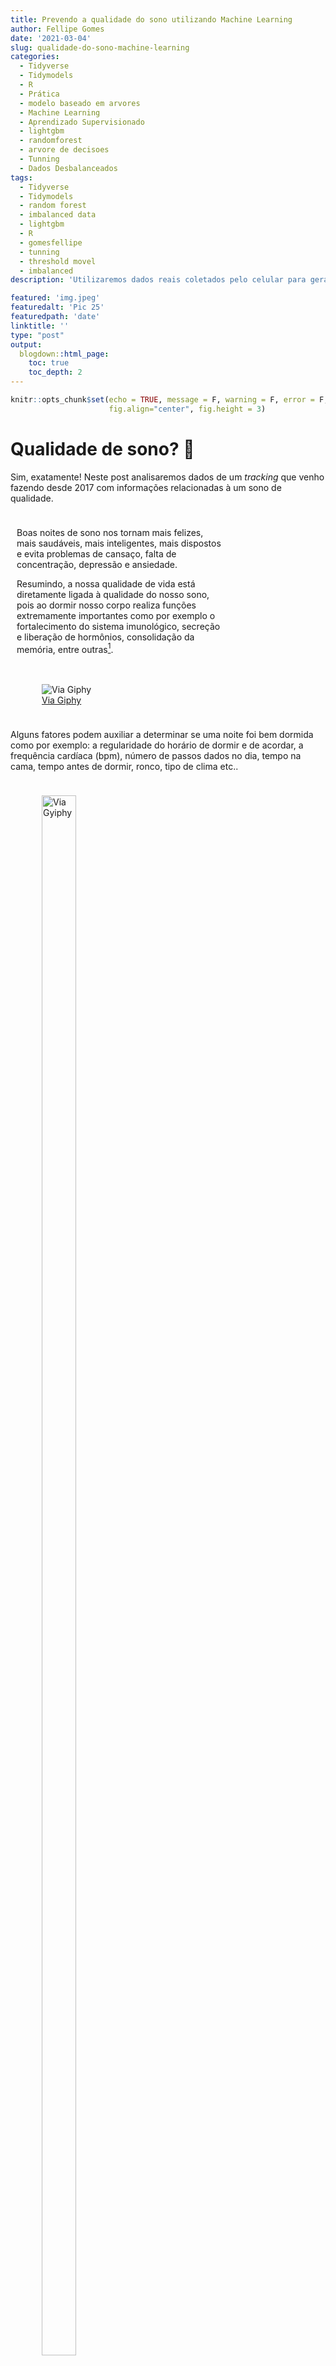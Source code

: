 ```yaml
---
title: Prevendo a qualidade do sono utilizando Machine Learning
author: Fellipe Gomes
date: '2021-03-04'
slug: qualidade-do-sono-machine-learning
categories:
  - Tidyverse
  - Tidymodels
  - R
  - Prática
  - modelo baseado em arvores
  - Machine Learning
  - Aprendizado Supervisionado
  - lightgbm
  - randomforest
  - arvore de decisoes
  - Tunning
  - Dados Desbalanceados
tags:
  - Tidyverse
  - Tidymodels
  - random forest
  - imbalanced data
  - lightgbm
  - R
  - gomesfellipe
  - tunning
  - threshold movel
  - imbalanced
description: 'Utilizaremos dados reais coletados pelo celular para gerar previsões a partir de uma pequena base de dados com target desbalanceada'

featured: 'img.jpeg'
featuredalt: 'Pic 25'
featuredpath: 'date'
linktitle: ''
type: "post"
output:
  blogdown::html_page:
    toc: true
    toc_depth: 2
---
```


<style>
.column {
float: left;
width: 50%;
padding: 10px;
}

.column4 {
float: left;
width: 33%;
padding: 10px;
}

.column8 {
float: left;
width: 66%;
padding: 10px;
}

.row:after {
content: "";
display: table;
clear: both;
}

.center {
display: flex;
justify-content: center;
align-items: center;
height: 200px;
}
</style>


```r
knitr::opts_chunk$set(echo = TRUE, message = F, warning = F, error = F,
                      fig.align="center", fig.height = 3) 
```

<!-- O que veremos no post? -->

<!-- Aquisiçào e preparação dos dados -->
<!-- Uso de fontes externas para preencher dados faltantes -->

<!-- - Dados desbalanceados -->
<!-- - Analise exploratoria -->
<!-- Seleção de features -->
<!-- - *threshold* móvel -->
<!-- - Random Forest -->
<!-- - Ajustar modelo nulo baseline -->
<!-- - Lightgbm -->
<!-- - Tunning -->
<!-- - Seleção de modelos -->
<!-- Early Stopping -->
<!-- Aprendizagem não supervisionada para avaliar em novos dados -->
# Qualidade de sono? 🤨

Sim, exatamente! Neste post analisaremos dados de um *tracking* que venho fazendo desde 2017 com informações relacionadas à um sono de qualidade.

<div class="row">
<div class="column8"> 

Boas noites de sono nos tornam mais felizes, mais saudáveis, mais inteligentes, mais dispostos e evita problemas de cansaço, falta de concentração, depressão e ansiedade.

Resumindo, a nossa qualidade de vida está diretamente ligada à qualidade do nosso sono, pois ao dormir nosso corpo realiza funções extremamente importantes como por exemplo o fortalecimento do sistema imunológico, secreção e liberação de hormônios, consolidação da memória, entre outras[^1].

</div>

<div class="column4">
![[Via Giphy](https://media.giphy.com/media/mguPrVJAnEHIY/giphy.gif)](https://media.giphy.com/media/mguPrVJAnEHIY/giphy.gif)
</div>

</div>

Alguns fatores podem auxiliar a determinar se uma noite foi bem dormida como por exemplo: a regularidade do horário de dormir e de acordar, a frequência cardíaca (bpm), número de passos dados no dia, tempo na cama, tempo antes de dormir, ronco, tipo de clima etc..

<div class="row">

<div class="column4">
![[Via Gyiphy](https://media.giphy.com/media/xUPJPlFxssGpmLemru/giphy.gif)](https://media.giphy.com/media/xUPJPlFxssGpmLemru/giphy.gif){width=80%}
</div>

<div class="column8">
Felizmente, existe um aplicativo chamado [Sleep Cycle](sleepcycle.com/) que é capaz de *trackear* todas essas informações durante o uso do app, dentre outras funcionalidades. Desde 2017 tenho acompanhado meu sono através dele, principalmente pela funcionalidade de [rastreio dos padrões de sono para despertar durante sua fase mais leve, sem um despertador convencional](https://www.sleepcycle.com/how-sleep-cycle-works/) e tenho curtido bastante!
</div>

</div>

A proposta principal do aplicativo é monitorar os sinais do corpo para nos despertar suavemente quando estivermos no estágio de sono mais leve possível, pois acordar durante o sono leve é como acordar naturalmente descansado!

# Como funciona aplicativo Sleep Cycle? ![](https://www.sleepcycle.com/wp-content/uploads/2020/09/sleep_cycle_app_icon-480x480.png){width=3%}

<small>Tradução livre de [*How Sleep Cycle works*](https://www.sleepcycle.com/how-sleep-cycle-works/):</small>

"O funcionamento básico desse aplicativo se baseia que nos mexemos predominantemente durante o sono leve. Já durante o sono pesado, os músculos tendem a permanecer relaxados, e em sono REM a movimentação muscular abaixo do pescoço fica paralizada.

Assim sendo é possível selecionar um horário que gostaria de acordar, como de 6:30 até 7:00, e o aplicativo rastreará os movimentos na cama para acordar apenas quando entrar em sono leve durnte este período.

Dessa forma, estaríamos aumentando as chances de acordar mais bem-disposto, já que seu sono foi interrompido em uma fase mais leve de descanso."

Vejamos dois gráficos que exemplificam dois dos possíveis cenários de uma noite de sono:

<div class="row">

<div class="column">
<center>
**Exemplo 1 - sono regular**
![[via SleepCycle.com](https://www.sleepcycle.com/wp-content/uploads/2019/08/sleepcycle_regular_sleep.png)](https://www.sleepcycle.com/wp-content/uploads/2019/08/sleepcycle_regular_sleep.png){width=80%}
</br>
<small>Os picos representam os ciclos do sono, incluindo todas as fases do sono.</small>
</center>
</div>

<div class="column">
<center>  
**Exemplo 2 - sono irregular**
![[via SleepCycle.com](https://www.sleepcycle.com/wp-content/uploads/2019/08/sleepcycle_irregular_sleep.png)](https://www.sleepcycle.com/wp-content/uploads/2019/08/sleepcycle_irregular_sleep.png){width=80%}
</br>
<small>Ciclos de sono mais irregulares, onde o usuário provavelmente não dormiu tão bem como em nosso primeiro exemplo.</small>
</center>
</div>

</div>

Esta é a principal informação coletada no aplicativo e que permite um "despertar tranquilo"!

<!-- Agora que já entendemos as benefícios de uma noite bem dormida, de onde vêm os dados, como o app funciona e quantas horas proporcionam uma boa noite de sono, vamos direto ao objetivo deste post! -->

# Objetivo 🎯

Apesar do aplicativo captar diversos dados sobre a noite de sono, o "humor ao acordar" é uma informação fornecida pelo usuário assim que desativa o alarme, quando a seguinte tela é exibida:

<div class="row">

<div class="column">
<center>
![](/post/2021-02-28-qualidade-do-sono-machine-learning/mood.jpg){width=80%}
</center>
</div>

<div class="column">
<div class="center">
<br>
<dl>
<dt>Onde:</dt>
<dd>- 😃 (Bom)</dd>
<dd>- 😑 (Ok)</dd>
<dd>- 😡 (Mau)</dd>
</dl>
</div>
</div>
</div>

Como houveram diversos dias em que utilizei o aplicativo mas não assinalei o humor (seja por ter desativado o recurso por algum tempo ou simplesmente por ter ignorado 😅) vamos trabalhar para responder a seguinte pergunta:

> Qual foi a probabilidade de ter acordado de **mal humor** durante o período de *tracking* do app, nos dias cujo esse dado é faltante?

Onde **mal humor** será a classe positiva da **target**, traduzido nos dados da seguinte forma:

$$
mood=
\begin{cases}
Bom, & \text{se}\  mood = Bom \\
Ruim, & \text{c.c}\ 
\end{cases}
$$

Logo, `mood` será binária, avaliando se o humor foi `Bom` ou `Ruim` ao acordar, onde `Ruim`  a combinação do status 😑 (Ok) e 😡 (Mau) e será a classe mais importante para controlar os erros de previsão. 

Tomei a liberdade de fazer essa transformação pois desde o início do uso do app, marco como `Ruim` apenas quando realmente não descansei de forma satisfatória. Isso pode ter ocorrido por diversos fatores, como por exemplo: acordar após um pesadelo; acordar com barulho da rua ou de casa; acordar meio doente ou passando mal e por ai vai..

Por enquanto, estas informações serão suficientes. Vejamos na análise exploratória como se apresenta a variável target e quais dados disponíveis para atingir tal objetivo. 

# Explorar dados 🔎 


Carregar as dependências:

```r
library(tidyverse)  # datascience toolkit 
library(lubridate)  # manipule date
library(patchwork)  # grid ggplot
library(tidymodels) # machine learning toolkit
library(reactable)  # print tables 
library(treesnip)   # lightgbm

# Definir tema para ggplot
theme_set(theme_bw()) 
```

Vamos carregar funções que foram desenvolvidas ao longo das análises para facilitar tanto na apresentação dos resultados quanto na portabilidade dos códigos (bastando pequenos ajustes para "reciclá-los" ♻️):

<details>
<summary>(*Clique aqui para exibir as funções customizadas*)</summary>

```r
# Para o print de tabelas
print_table <- function(x, round=0, evalue_model = F, ...){ 
  
  if(round>0) x <- x %>% mutate_if(is.numeric, ~round(.x, round))
  
  if(evalue_model == T){
    
    reactable::reactable(x, striped = T, bordered = T, 
                         highlight = T, pagination = F,
                         width = 800,
                         defaultColDef = colDef(minWidth = 85),
                         defaultSorted = list(auc_pr = "desc"),
                         columns = list(
                           model = colDef(minWidth = 110),
                           tp = colDef(minWidth = 40),
                           fp = colDef(minWidth = 40),
                           fn = colDef(minWidth = 40),
                           tn = colDef(minWidth = 40)),
                         ...)  
    
  }else{
    reactable::reactable(x, striped = T, bordered = T, width = 800,
                         highlight = T, pagination = F, ...)  
  }
  
  
}

# Graficos de features numericas
plot_num <- function(data, num_feature, 
                     title = NULL, bins = 30, legend = NULL){
  
  if(is.null(title)) title = num_feature
  
  data = data %>% filter(!is.na(mood))
  
  p_shapiro = round(shapiro.test(data$air_pressure_pa)$p.value, 5)
  
  p1 <- 
    data %>% 
    ggplot(aes_string(x = num_feature, fill = "mood"))+
    geom_histogram(aes(y=..density..), bins = bins, alpha = 0.5,
                   show.legend = ifelse(!is.null(legend), T, F))+
    geom_density(alpha = 0.5,
                 show.legend = ifelse(!is.null(legend), T, F))+
    labs(y = "", x= "", title = title)+
    scale_fill_viridis_d(end = 0.8, direction = 1)
  
  if(!is.null(legend)){
    p1 = p1 + theme(legend.position = legend)
  }
  
  p2 <- 
    data %>% 
    ggplot(aes_string(x = num_feature))+
    geom_boxplot(aes(y = "", color = mood), 
                 show.legend = F)+
    labs(y = "", x= "", 
         caption = paste0("Shapiro-Wilk normality test: ",
                          ifelse(p_shapiro == 0, "P<0.05", p_shapiro) ))+
    scale_color_viridis_d(end = 0.8, direction = 1)
  
  p1 / p2  + plot_layout(heights = c(4/5, 1/5))
}  

# Graficos de features categoricas
plot_cat <- function(data, cat_feature, title = NULL, label = TRUE, legend = NULL){
  
  data = data %>% filter(!is.na(mood))
  
  valor_p = round(chisq.test(data %>% pull(cat_feature), 
                             data$mood, 
                             simulate.p.value = T)$p.value, 5)
  
  to_plot = data %>%
    count(!!as.name(cat_feature), mood) %>% 
    group_by(!!as.name(cat_feature)) 
  
  final_plot = to_plot %>% 
    mutate(prop = n/sum(n),
           lab = paste0(round(prop*100, 2), "%")) %>% 
    ggplot()+
    geom_bar(aes_string(x = cat_feature, y = "n", fill = "mood"),
             stat = "identity", alpha = 0.7, 
             position = position_dodge2(0.9),
             show.legend = ifelse(!is.null(legend), T, F))+
    scale_fill_viridis_d(end = 0.8, direction = 1)+
    labs(title = title, y = "",
         caption = paste0("Pearson's Chi-squared test: ", valor_p))
  
  if(label == TRUE){
    final_plot = final_plot+
      geom_label(aes_string(x = cat_feature, y = "n", label = "lab"),
                 position = position_dodge2(0.9), show.legend = F)  
  }
  
  if(!is.null(legend)){
    final_plot = final_plot + theme(legend.position = legend)
  }
  
  return(final_plot)
  
}

# Grafico interativo de features temporais
plot_dygraph <- function(x, order.by, feature, title = NULL){
  x %>%  
    xts::xts(order.by = order.by) %>% 
    .[,feature] %>%
    dygraphs::dygraph(main = title) %>% 
    dygraphs::dyRangeSelector()
}

# Calcula o ponto de corte que maximiza a funcao f beta
threshold_max <- function(x){
  
  fbeta <- function(precision, recall){ 
    (beta+1)*(precision*recall)/(beta*(precision+recall))
  }
  
  # https://machinelearningmastery.com/fbeta-measure-for-machine-learning/
  # F05: + precision - recall
  # F1 : + precision + recall
  # F2 : - precision + recall 
  beta = 0.5
  
  x  %>%
    pr_curve(mood, .pred_Ruim) %>% 
    mutate(fbeta = fbeta(precision, recall) ) %>% 
    filter(fbeta == max(fbeta, na.rm = T))
}

# Plot da matriz de confusao e da funcao das funcoes de densidade estimadas
conf_mat_plot <- function(x, null_model = FALSE){
  trs <- threshold_max(x)$.threshold
  
  if(null_model==FALSE){
    x <- x %>% 
      mutate(.pred_class = ifelse(.pred_Ruim >= trs, "Ruim", "Bom") %>%
               factor(levels = c("Ruim", "Bom"), ordered = TRUE))  
  }
  
  p1 <- 
    x %>%
    select(.pred_class, mood) %>%
    table() %>% 
    conf_mat() %>% 
    autoplot(type = "heatmap")+
    labs(title = "Matriz de Confusao",
         subtitle = paste0("Threshold max F0.5: ", round(trs, 4)))
  
  p2 <- 
    x  %>%
    ggplot() +
    geom_density(aes(x = .pred_Ruim, fill = mood), 
                 alpha = 0.5)+
    labs(title = "Distribuições de probabilidade previstas",
         subtitle = "por classe")+ 
    scale_x_continuous(limits = 0:1)+
    geom_vline(aes(xintercept = trs, color = "threshold max F0.5"), linetype = 2) +
    scale_color_manual(name = "", values = c(`threshold max F0.5` =  "red"))+
    scale_fill_viridis_d(end = 0.7, direction = 1)
  
  p1 | p2
} 

# Conjunto de metricas utilizadas para avaliar os modelos
evalue_model <- function(x, model = "", null_model=FALSE){
  
  trs <- threshold_max(x)$.threshold
  
  if(null_model==FALSE){
    x <- x %>%
      mutate(.pred_class = ifelse(.pred_Ruim >= trs, "Ruim", "Bom") %>% 
               factor(levels = c("Ruim", "Bom"), ordered = TRUE))
  }
  
  cm <- x %>% 
    select(.pred_class, mood) %>% 
    table() 
  
  tibble(
    model = model,
    tp = cm[1,1],
    fp = cm[1,2],
    fn = cm[2,1],
    tn = cm[2,2],
    auc_roc   = yardstick::roc_auc(x, mood, `.pred_Ruim`)$.estimate,
    auc_pr    = yardstick::pr_auc(x, mood, `.pred_Ruim`)$.estimate,
    logloss   = yardstick::mn_log_loss_vec(x$mood, x$.pred_Ruim),
    f1        = yardstick::f_meas_vec(x$mood, x$.pred_class, beta = 1),
    f05       = yardstick::f_meas_vec(x$mood, x$.pred_class, beta = 0.5),
    f2        = yardstick::f_meas_vec(x$mood, x$.pred_class, beta = 2),
    precision = yardstick::precision_vec(x$mood, x$.pred_class),
    recall    = yardstick::recall_vec(x$mood, x$.pred_class),
    trs_fbeta = trs
  ) 
}  

plot_auc <- function(x){
  
  p1 <-  
    x %>% 
    group_by(model) %>%
    roc_curve(mood, .pred_Ruim) %>%
    ggplot(aes(x = 1 - specificity, y = sensitivity, color = model)) +
    geom_line(size = 1, alpha = 0.5, show.legend = F) +
    geom_abline(lty = 2, alpha = 0.5, color = "gray50", size = 1.3)+
    labs(title = "AUC")+
    scale_color_viridis_d(direction = 1)
  
  p2 <- 
    x %>%
    group_by(model) %>%
    pr_curve(mood, .pred_Ruim) %>%
    ggplot(aes(x = recall, y = precision, color = model)) +
    geom_line(size = 1.15, alpha = 0.5) +
    # geom_abline(slope = -1, intercept = 1, lty = 2, alpha = 0.5, color = "gray50", size = 1.2)+
    labs(title = "PR AUC")+
    theme(legend.position = "right")+
    scale_color_viridis_d(direction = 1)
  
  (p1 | p2)
}
```
</details>
&nbsp;

Importar os dados obtidos no app [SleepCycle](https://www.sleepcycle.com/) e padronizar nomes das colunas:

```r
sleep <- read_csv2("sleepdata.csv") %>% janitor::clean_names(case = "snake")
```

A seguir, uma tabela com uma descrição do conteúdo de cada coluna:

<!-- <div class="fold s"> -->

<details>
<summary>(*Código do objeto `dic`*)</summary>

```r
dic <- 
  tibble(
    `Coluna` = sleep %>% colnames(),
    `Descrição curta` = 
      c("Inicio",
        "Fim",
        "Qualidade do Sono",
        "Regularidade",
        "Humor",
        "Frequência cardíaca (bpm)",
        "Passos",
        "Modo de alarme",
        "Pressão do Ar (Pa)",
        "Cidade",
        "Movimentos por hora",
        "Tempo na cama (segundos)",
        "Tempo adormecido (segundos)",
        "Tempo antes de dormir (segundos)",
        "Início da janela",
        "Fim da janela",
        "Ronco",
        "Hora do ronco",
        "Temperatura (°C)",
        "Tipo de clima",
        "Notas"),
    `Descrição detalhada` = 
      c("Início do monitoramento",
        "Fim do monitoramento",
        "Qualidade do sono é baseada em: tempo que passa a dormir, movimentos durante a noite e momentos em que está totalmente desperto",
        "Informa sobre a regularidade do horário de dormir e de acordar durante um período de tempo. Quanto maior, mais regular tem sido o horário de acordar e dormir e isso pode resultar em um sono melhor",
        "Humor informado no app ao acordar:    
        \U0001F603 (Bom), \U0001F611 (Ok), \U0001F621 (Mau), \U00026D4 (Não informado)",
        "-",
        "Quantos passos dá por dia (bom a partir de 10.000 passos por dia)",
        "Alarme ligado ou apenas monitoramento",
        "-",
        "-",
        "-",
        "-",
        "-",
        "-",
        "Início do modo soneca",
        "Fim do modo soneca",
        "Detector de ruídos (pode captar outros barulhos que não seja ronco)",
        "-",
        "-",
        "-",
        "Alguma nota ao acordar"
      ),
    Target = c(rep("",4), "🎯", rep("", 16))
  )
```

</details>
<!-- &nbsp; -->

```r
dic %>% print_table(columns = list(Target = colDef(minWidth = 35)))
```

&nbsp;

## Limpeza e preparação dos dados

Vamos realizar uma limpeza inicial, preparando os dados para possibilitar as análise em um objeto `tibble` minimamente arrumado:

```r
sleep <- sleep %>% 
  # fix target
  mutate(mood = case_when(mood == "Bom" ~ "Bom",
                          mood == "Mau" ~ "Ruim",
                          mood == "Ok" ~ "Ruim",
                          is.na(mood) ~ NA_character_),
         mood = factor(mood, levels = c("Ruim", "Bom"), ordered = TRUE)) %>% 
  # fix window
  mutate_at(c("window_start", "window_stop"), 
            ~ifelse(is.na(.x), end, .x)) %>% 
  # fix string %
  mutate_at(c("sleep_quality", "regularity"),
            ~ .x %>% str_remove("%") %>% as.numeric() ) %>% 
  # fix heart_rate_bpm e criar bug indicator 
  mutate(heart_rate_bug = ifelse(heart_rate_bpm == 0, "sim", "nao")) %>% 
  mutate(heart_rate_bpm = ifelse(heart_rate_bpm == 0, 
                                 NA_integer_, heart_rate_bpm)) %>% 
  # fix dados de soneca
  mutate(snore_time = as.numeric(snore_time),
         did_snore = ifelse(did_snore == TRUE, "sim", "nao")) %>% 
  # fix para numerico
  mutate_at(c("time_before_sleep_seconds", 
              "time_asleep_seconds", 
              "time_in_bed_seconds"),
            ~as.numeric(.x) ) %>% 
  # fix movements_per_hour para double
  mutate(movements_per_hour = as.double(movements_per_hour)) %>% 
  # fix weather_type
  mutate(weather_type = 
           factor(weather_type, 
                  levels = c("No weather", "Rain", "Rainy showers", "Cloudy",
                             "Partly cloudy", "Fair", "Sunny"),
                  ordered = TRUE))  %>% 
  mutate_at(c("weather_temperature_c", "air_pressure_pa"),
            ~ as.numeric(.x) %>% if_else(. == 0, NA_real_, .)) %>% 
  # remover unused columns
  select(-one_of(c("city", "notes"))) %>% 
  select(mood, everything()) %>% 
  arrange(end)
```

Qual a estrutura geral dos dados? Será que existe algum padrão nos dados ausentes?

```r
sleep %>% 
  arrange(end) %>% 
  mutate(Date = as.Date(end))%>%
  # complete(Date = seq.Date(min(Date), max(Date), by="day"))  %>%  
  visdat::vis_dat() 
```

Os dados ausentes ocorrem tanto espalhados (`heart_rate_bpm`) quanto em sequência (`air_pressure_pa`, `weather_temperature_c`, `mood`) portando, adotaremos as seguintes estratégias para inputar dados ausentes:

1. `air_pressure_pa`: Será obtidos no site [data.rio/datasets](https://www.data.rio/datasets/dados-hor%C3%A1rios-do-monitoramento-da-qualidade-do-ar-monitorar?selectedAttribute=Pres) e caso ainda exista dados ausentes, será preenchido com as médias móveis dos últimos 7 dias;
2. `weather_temperature_c`: Mesma estratégia do item (1);
3. `heart_rate_bpm`: Cálculo das médias móveis dos últimos 7 dias;
4. `mood`: Como é a *target*, as instâncias aonde `is.na(mood)` serão retidas para estimação após o ajuste do modelo.

## Imputar dados de fontes externas

O preenchimento das features `air_pressure_pa`, `weather_temperature_c` serão realizados a partir do download de dados públicos do Rio de Janeiro no link: [data.rio/datasets](https://www.data.rio/datasets/dados-hor%C3%A1rios-do-monitoramento-da-qualidade-do-ar-monitorar?selectedAttribute=Pres). Para obter este dado utilizaremos a função `get_rj_data()` desenvolvida para este post, que está omitida mas para quem tiver interesse basta conferir clicando no item abaixo:

<details>
<summary>(*Código da função `get_rj_data()`*)</summary>
```r
get_rj_data <- function(){ 
  
  if(!file.exists("rj_data.rds")){ 
    
    url <- "https://opendata.arcgis.com/datasets/5b1bf5c3e5114564bbf9b7a372b85e17_2.csv?outSR=%7B%22latestWkid%22%3A4326%2C%22wkid%22%3A4326%7D"
    
    download.file(url, "rj_data.csv")
    
    rj_data <- readr::read_csv("rj_data.csv")
    
    saveRDS(rj_data, "rj_data.rds")
    
  }else{
    rj_data <- readRDS("rj_data.rds")
  }
  
  # preparar dados de pressao atmosferica e temperatura no periodo desejado
  rj_data <- rj_data %>% 
    mutate(Data = ymd_hms(Data)) %>% 
    filter(Data >= min(sleep$start) &  Data <= max(sleep$start)) %>% 
    group_by(Data = as.Date(Data)) %>% 
    summarise(air_pressure_pa = mean(Pres/10, rm.na=T),
              weather_temperature_c = mean(Temp, rm.na=T))
  
  return(rj_data)
  
}
```
</details>
<!-- &nbsp; -->

Com acesso aos dados, hora de combinar as bases e preencher os dados faltantes:

```r
sleep <- sleep %>% 
  mutate(Data = as.Date(start)) %>%
  # to numeric
  mutate_at(c("weather_temperature_c", "air_pressure_pa"),
            ~ as.numeric(.x) %>% if_else(. == 0, NA_real_, .)) %>% 
  # join Rio data
  left_join(get_rj_data() , by = c("Data")) %>% 
  # fill with new data
  mutate(air_pressure_pa = ifelse(is.na(air_pressure_pa.x),
                                  air_pressure_pa.y,
                                  air_pressure_pa.x)) %>%
  mutate(weather_temperature_c = ifelse(is.na(weather_temperature_c.x),
                                        weather_temperature_c.y, 
                                        weather_temperature_c.x)) %>%
  # remove aux columns
  select(-air_pressure_pa.x, -air_pressure_pa.y,
         -weather_temperature_c.x, -weather_temperature_c.y,
         -Data)
```

## Insights

Nesta seção vamos responder algumas perguntas com dados!

### `start` e `end`

Qual a média mensal de horas dormidas e que horas costumo acordar, em média, mensalmente ao longo desses anos?

<details>
<summary>(*Código para gráfco abaixo*)</summary>
```r
dy1 <- sleep %>% 
  complete(start = seq.Date(min(as.Date(start)), max(as.Date(start)), by="day")) %>%
  mutate(dif_sleep_hours = as.numeric(end - start)/60) %>% 
  mutate(dif_sleep_hours = zoo::rollmean(dif_sleep_hours, k =  30, fill = NA)) %>%
  plot_dygraph(order.by = .$start, feature =  'dif_sleep_hours')

dy2 <- sleep %>% 
  complete(start = seq.Date(min(as.Date(start)), max(as.Date(start)), by="day")) %>%
  mutate(end_hour = hour(end)) %>% 
  mutate(end_hour = zoo::rollmean(end_hour, k =  30, fill = NA)) %>%
  plot_dygraph(order.by = .$start, feature =  'end_hour')
```
</details>
&nbsp;&nbsp;

<div class="row">
<div class="column">
<center>
**Tempo dormindo (em horas)**
</br>
<small>Média móvel 30 dias</small>
```r
dy1
```
</br>
<small>O tempo que passa dormindo parece variar (em média) em torno de 6 à 7 horas</small>
</center>
</div>

<div class="column">
<center>  
**Hora que acorda**
</br>
<small>Média móvel 30 dias</small>
```r
dy2
```
</br>
<small>O pico no início no gráfico corresponde ao penúltimo semestre da facultado. No final de 2017 comecei a trabalhare passei a acordar mais cedo  </small>
</center>
</div>

</div>



<div class="w3-panel w3-sand w3-border">
⚠️ Note que existem alguns espaços vazios, que correspondem aos dias que o app não foi utilizado.
</div>


### `window_start` e `window_stop`

Quanto tempo costumo usar o modo "soneca" ao longo da semana? E aos finais de semana?

<details>
<summary>(*Código para gráfco abaixo*)</summary>
```r
p <- sleep %>% 
  mutate(mood = ifelse(is.na(mood), "NA", as.character(mood)) %>% 
           factor(levels = c("Ruim", "NA", "Bom"))) %>% 
  mutate(nap_minutes = (window_stop - window_start) / 30,
         final_de_semana = lubridate::wday(start) %in% c(1, 7)) %>% 
  count(mood, final_de_semana, nap_minutes) %>% 
  group_by(mood, final_de_semana) %>% 
  mutate(
    fnap_minutes = case_when(
      nap_minutes == 0 ~ "Sem modo soneca",
      nap_minutes == 20 ~ "20 minutos",
      nap_minutes == 30 ~ "30 minutos",
      nap_minutes == 60 ~ "1 hora"),
    fnap_minutes = reorder(fnap_minutes, nap_minutes),
    final_de_semana = ifelse(final_de_semana == T, "Final de semena", "Dia de semana"),
    label = paste0( n, " (", round(n/sum(n)*100, 2), "%)")
  ) %>% 
  ggplot(aes(x = fnap_minutes, y = n, label = label, fill = mood))+
  geom_bar(stat = "identity", alpha = 0.8)+
  scale_fill_viridis_d(end = 0.7, direction = 1)+
  # ggrepel::geom_label_repel(aes(label = label))+
  labs(x = "", y = "")+
  facet_wrap(~final_de_semana)+
  theme(axis.text.x = element_text(angle = 30, hjust=1))
```
</details>
&nbsp;

```r
p %>% plotly::ggplotly() %>% plotly::config(displayModeBar = F)
```

Como era de se esperar, os dias em que `mood=="Ruim"` ocorrem mais quando o modo soneca não é ativado pois acaba mesmo sendo menos propício a voltar a dormir. Outro detalhe é que muitas vezes usei o soneca por um tempo muito prolongado! (😱 pelo menos `mood=="Bom"` na maioria desses casos!)

Já nos finais de semana, ocorre pouquíssimo `mood== "Ruim"` e praticamente não há uso do alarme e quando há, não utiliza soneca. 

### `weather_type` e `alarm_mode` 

Será que o humor ao acordar esta relacionado com o tipo de clima ou com o modo utilizado no alarme?

```r
p1 <- plot_cat(sleep, cat_feature="weather_type", 
               title = "Tipo de clima", label = F)+ 
  theme(axis.text.x = element_text(angle = 30, hjust=1))

p2 <- plot_cat(sleep, cat_feature="alarm_mode", 
               title = "Modo de alarme", label = F, legend = "right")

p1 | p2
```

Nota-se que não existem evidências estatisticas para afimar que essas features (sozinhas) estão associadas à target, porém como serão utilizados modelos baseados em árvores que experimentam diversas combinações de features, vamos manter na base e deixar o modelo decidir como usar.

### `sleep_quality` e `time_in_bed_seconds`

A qualidade de sono e o tempo da cama estão normalmente distribuídos em torno de uma média?

```r
p1 <- sleep %>% plot_num("sleep_quality")
p2 <- sleep %>% plot_num("time_in_bed_seconds", legend = "right")

p1 | p2
```

Existem alguns registros em que o tempo na cama é menor que 10.000 segundos (~3horas) o que corresponde aos pequenos cochilos que registrei no app. Não foram muitos registros mas talvez seja útil na modelagem pois existem ocorrências de humor (`mood`) `Bom` e `Ruim` ali.

Como a correlação de spearman entre estas duas feautures é muito alta (`r round(cor(sleep$sleep_quality, sleep$time_in_bed_seconds), 4)`) é possível notar que baixa qualidade do sono esta altamente correlacionada com o tempo na cama.

Mais uma pergunta sobre estas features: Como a média mensal da qualidade do sono e do tempo na cama em horas estão distribuídos ao longo do tempo? 

<details>
<summary>(*Código para gráfco abaixo*)</summary>
```r
dy1 <- sleep %>% 
  complete(start = seq.Date(min(as.Date(start)),
                            max(as.Date(start)), by="day")) %>%
  mutate(sleep_quality = zoo::rollmean(sleep_quality, k =  30, fill = NA)) %>%
  plot_dygraph(order.by = .$start, feature =  'sleep_quality')

dy2 <- sleep %>% 
  complete(start = seq.Date(min(as.Date(start)), 
                            max(as.Date(start)), by="day")) %>%
  mutate(time_in_bed_seconds = 
           zoo::rollmean(time_in_bed_seconds, k =  30, fill = NA)) %>%
  mutate(time_in_bed_seconds = time_in_bed_seconds / 60 / 60) %>% 
  plot_dygraph(order.by = .$start, feature =  'time_in_bed_seconds')
```
</details>
&nbsp;&nbsp;

<div class="row">
<div class="column">
<center>
**Qualidade do sono**
</br>
<small>Média móvel 30 dias</small>
```r
dy1
```
</br>
<small>Parece que a qualidade do sono vem aumentando desde final de 2019, mantendo um patamar semlhante ao final e 2018.</small>
</center>
</div>

<div class="column">
<center>  
**Tempo na cama em horas**
</br>
<small>Média móvel 30 dias</small>
```r
dy2
```
</br>
<small>O tempo na cama varia entre 6 à 7 horas (Apesar de alguns picos em 2020, provavelmente por conta da pandemia do corona virus quando estabeleceu-se o home office)</small>
</center>
</div>

</div>

## Reter dados 

Antes de iniciar o processo de modelagem, será necessário reter dados aonde `mood` é `NA`, pois faremos as previsões nestes dados apenas após o ajuste e seleção do modelo final.

```r
new_sleep <- sleep %>% filter(is.na(mood))
sleep <- sleep %>% filter(!is.na(mood))
```

# Modelagem 🚀

Hora de criar alguns modelos para estimar a probabilidade das classes da target: `mood`.

Como estamos diante de um cenário onde os dados estão desbalanceados, será necessário tomar algumas decisões muito importantes (sim, cientistas de dados precisam tomar decisões o tempo inteiro). 
<div class="row">
<div class="column8">
<div class="center">
<span>
<div>
Neste caso, as questões são as seguintes:

1. Qual a classe mais importante?
2. Qual a métrica será utilizada para selecionar os modelos?
3. Qual será o *threshold*? 
4. Qual será estratégia para lidar com o desbalanceamento?
5. Quais métricas serão monitoradas? 

</div>
</span>
</div>
</div>

<div class="column4">
</br>
![[Via Giphy](https://media.giphy.com/media/XeH1MFu4x3etVsllUN/giphy.gif)](https://media.giphy.com/media/XeH1MFu4x3etVsllUN/giphy.gif)

</div>
</div>
A classe mais importante para nossa previsão é a positiva, ou seja, `mood=="Ruim"`. Sendo assim desejamos **evitar falsos positivos**. 

A métrica utilizada para selecionar os modelos será a [**logloss**](https://www.kaggle.com/dansbecker/what-is-log-loss). Esta é uma métrica probabilistica que foca na incerteza que o modelo tem nas previsões e penaliza as previsões que estão erradas[^2].

Após calibrar a probabilidade, estabeleceremos um ponto de corte que **maximizar a medida F-Beta**, (que é uma abstração da medida *F1*, média harmônica entre *Precision* e *Recall*) onde *Beta = 0.5*. Essa medida tem o efeito de aumentar a importância da *Precision* e diminui a importância do *Recall*. [^3]

Parra lidar com o desbalanceamento da *target*, utilizaremos o método de *undersampling* chamado ** *Tomek Links* **[^4]. Este método faz uma amostragem da classe majoritária de forma "mais esperta" que uma simples amostragem aleatória. 

Por fim, a principal métrica que será monitorada será a ***AUC-PR***[^5] (*Area Under Precision Recall Curve*). Ela é uma espécie de *AUC* que cálculada a área sobre a *Precision* x *Recall*. Essa métrica é preferível neste caso pois foca maisn na classe positiva e a *ROC AUC* tente a superestimar os valores nesse caso.

## Amostragem

Para preparar os dados para modelagem vamos dividir os dados em treino (70%) e teste (30%).

```r
set.seed(123456789)

# treino e teste
sleep_split <- initial_split(data = sleep, strata = mood, prop = 0.7)
sleep_train <- training(sleep_split)
sleep_test  <- testing(sleep_split)
```

Além disso, vamos dividir o conjunto de treino em `r pull(filter(count(sleep_test, mood), mood=="Ruim"), n)/2` folds para obter resultados de validação cruzada. Este valor corresponde metade da quantidade em que `mood=="Ruim"` nos dados teste.

```r
set.seed(123456789)
k_fold <- sleep_test %>% count(mood) %>% filter(mood=="Ruim") %>% pull(n)

sleep_folds <- sleep_train %>% 
  rsample::vfold_cv(v = round(k_fold/2), repeats = 10, strata = mood)
```

A decisão de utilizar o valor de `k` como metade do tamanho da classe minoritária foi uma decisão pessoal, não sei se é ótima mas foi conveniente neste caso.

Como ficou dividido:

<details>
<summary>(*Código para tabela abaixo*)</summary>
```r
tab <- 
  full_join(sleep_train %>% count(mood) %>% mutate(prop = n/sum(n)*100),
            sleep_test %>% count(mood) %>% mutate(prop = n/sum(n)*100),
            by = "mood") %>% 
  print_table(round = 2,
              columns = list(
                n.x = colDef(name = "N"),
                prop.x = colDef(name = "(%)", align = "left"),
                n.y = colDef(name = "N"),
                prop.y = colDef(name = "(%)", align = "left")
              ), 
              columnGroups = list(
                colGroup(name = "Train", columns = c("n.x", "prop.x")),
                colGroup(name = "Test", columns = c("n.y", "prop.y"))
              ))
```
</details>
&nbsp;

```r
tab
```

<div class="w3-panel w3-pale-red w3-border">
☠️ A quantidade reduzida de dados para teste reflete a baixa quantidade de dados no geral! 
</div>

## Engenharia de recursos

Hora de criar o objeto que vai conter todos os passos do pré-processamento necessário! Esse passo é muito importante pois algumas estatísticas precisam ser calculadas nos dados de treino isoladamente para não "dar pistas" para modelo sobre as informações contidas nos dados de teste, comprometendo o desempenho do modelo em novos dados.

De forma semelhante (mas não igual) ao `sklearn.pipeline.Pipeline`, disponível para Python, na linguagem R existe o pacote `recipes` que permite a criação de "receitas" com a função `recipe()` e que pode ser utilizada em um `workflow()` para treinar o modelo na sequência.

Sendo assim, algumas das operações realizadas no préprocessamento do modelo:

- Criar feature: `ano`;
- Criar feature: `mes`;
- Criar feature: `dia da semana`;
- Criar feature: `dia do mes`;
- Criar feature: `hora que acordou`;
- Criar feature: `final de semana`;
- Criar feature: `tempo dormindo`;;
- Criar feature: `tempo de soneca`
- Criar feature: `quarentena`;
- Inputar média movel semanal para preencher as features de `weather_temperature_c` e `air_pressure_pa` no RJ;
- Transformar categóricas em dummy;
- Remover colunas com dados inválidos para modelo (timestamp);
- Preencher os dados faltantes de `heart_rate_bpm` utilizando o algorítmo `knn` com 2 vizinhos mais próximos;
- Aplicar o algoritmo *Tomek Links*, que é um método de *undersampling*. 

Caso queira saber mais sobre métodos de *undersampling* para tratar dados desbalanceados sugiro a leitura [deste excelente post](https://machinelearningmastery.com/undersampling-algorithms-for-imbalanced-classification/)! (Os códigos estão em Python porém a explicação da teoria é o que importa neste caso)

Preparar objeto `recipe` que contém um conjunto de etapas para pré-processamento de dados:

```r
sleep_recipe <- 
  recipe(mood~., data = sleep_train) %>%
  step_ordinalscore(weather_type) %>% 
  step_mutate(
    ano = factor(year(end)),
    mes = month(end),
    dia_semana = wday(end) %>% ifelse(. == 7, 0, .),
    dia_mes = mday(end),
    end_hour = hour(end),
    final_de_semana = 
      ifelse(lubridate::wday(start) %in% c(1, 7),  "sim", "nao") %>% as.factor(),
    dif_sleep_hours = as.numeric(end - start)/60,
    dif_nap = as.numeric(window_stop - window_start) / 60,
    quarentena = ifelse(start > dmy("20/03/2020"), "sim", "nao") %>% as.factor(),
    nap_minutes = (window_stop - window_start) / 30
  ) %>% 
  step_mutate_at(c("weather_temperature_c", "air_pressure_pa"),
                 fn = ~ imputeTS::na_ma(.x, k = 7, weighting = "simple")) %>% 
  step_dummy(all_nominal(), -all_outcomes())  %>% 
  step_mutate_at(starts_with("ano"), # Fix 2018 nos novos dados
                 fn = ~ ifelse(is.na(.x), 0, .x)) %>% 
  step_rm(start, end, window_start, window_stop)%>%
  step_knnimpute(heart_rate_bpm, neighbors = 2) %>% 
  themis::step_tomek(mood) %>%
  prep()

# bake(sleep_recipe, new_data = NULL)
```

Finalmente! 🥵

Com os dados devidamente preparados, vamos ligar as turbinas e partir para modelagem!

```r
doParallel::registerDoParallel(4)
```

## Modelo Nulo (Baseline)

Este não é o tipo de modelo que serve para resolver problemas reais mas pode servir como um bom baseline ("pior que isso não fica") pois ele vai prever apenas a classe majoritária, e com base nisso, poderemos comparar as métricas de performance do ajuste para saber se nossos modelos estão (no mínimo) performando melhor que um modelo que classifica unicamente 1 classe,

```r
null_model <- null_model(mode = "classification") %>% 
  set_engine("parsnip")
```

Definir o objeto `workflow`:

```r
null_wflow_bas <- workflow() %>% 
  add_recipe(sleep_recipe) %>% 
  add_model(null_model) 
```

Realizar ajuste final nos dados de treino:

```r
null_final_fit_bas <- null_wflow_bas %>% last_fit(sleep_split) 
```

Coletar previsões nos dados de teste:

```r
null_test_preds_bas <- collect_predictions(null_final_fit_bas)
```

Avaliar desempenho do modelo nos dados de teste:

```r
null_test_preds_bas %>% 
  mutate(mood = factor(mood, levels = c("Ruim", "Bom"), ordered = TRUE)) %>%
  conf_mat_plot(null_model = T)
```

Modelo nulo pronto! Vamos para a modelagem propriamente dita!

## Árvore de decisões

Este algorítimo é um ótimo ponto de partida pois possui alta explicabilidade, gerando um plot intuitivo e muito fácil de interpretar. As *features* que aparecem no topo são as mais importantes e cada nó seguinte é gerado a partir de regras que otimizam a divisão dos dados daquele ramo.

Existem recursos interessantes ao trabalhar com árvores, como determinar uma regra de parada ou ainda deixar a árvore crescer e depois realizar a poda. Primeiramente vamos ajusta uma árvore de decisões *default* e em seguida realizar algum tipo de tunning para tentar obter resultados melhores.

<!-- `gini`: -->
<!-- Se selecionarmos dois itens de uma populacao aleatoriamente, entao eles devem ser da mesma classe e a probabilidade para isto é 1 se a população é pura. -->

### Default

Os parâmetros *default* foram definidos baseados na documentação oficial do pacote `rpart` em <https://cran.r-project.org/web/packages/rpart/rpart.pdf> e o *de/para* para definição dos parâmetros na página do pacote `parsnip` em <https://parsnip.tidymodels.org/reference/decision_tree.html>

```r
tree_model_bas <- decision_tree(
  cost_complexity = 0.01, # cp
  tree_depth = 30,        # maxdepth
  min_n = 20              # minsplit
) %>% 
  set_engine("rpart") %>%
  set_mode("classification")
```

Definir o objeto `workflow`:

```r
tree_wflow_bas <- workflow() %>% 
  add_recipe(sleep_recipe) %>% 
  add_model(tree_model_bas) 
```

Ajustar modelo via validação cruzada:

```r
tree_res_bas <- fit_resamples(
  tree_wflow_bas,
  sleep_folds,
  metrics = metric_set(pr_auc, roc_auc, mn_log_loss),
  control = control_resamples(save_pred = TRUE)
)
# Salvar "cache" da otimizacao 
saveRDS(tree_res_bas, "tree_res_bas.rds")
```

```r
tree_res_bas <- readRDS("tree_res_bas.rds")
```

Finalizar o modelo:

```r
# Finalizar workflow com parametros selecionados (default nesse caso)
tree_final_wflow_bas <- 
  finalize_workflow(
    tree_wflow_bas,
    select_best(tree_res_bas, metric = 'mn_log_loss') 
  )

# Realizar ajuste final nos dados de treino
tree_final_fit_bas <- tree_final_wflow_bas %>% last_fit(sleep_split) 

# Coletar previsões nos dados de teste
tree_test_preds_bas <- collect_predictions(tree_final_fit_bas)
```

Vejamos como ficou o modelo baseline:

<details>
<summary>(*Código do objeto `tre_model_bas`*)</summary>
```r
tre_model_bas <- 
  tree_final_fit_bas$.workflow[[1]] %>% 
  pull_workflow_fit()
```
</details>
&nbsp;

```r
rattle::fancyRpartPlot(tre_model_bas$fit, sub = NULL, cex = 0.6)
```

Note que o modelo *default* se baseia nas features `time_before_sleep_seconds` e `steps`. Talvez, com outra combinação de parâmetros seja possível conseguir um modelo uma árvore um pouco maior com resultado igual/melhor.

Como são apenas duas features, é possível visualizar os regras de classificação a partir de um gráfio de dispersão

```r
sleep_train %>%
  ggplot(aes(time_before_sleep_seconds, steps)) +
  parttree::geom_parttree(data = tre_model_bas$fit, alpha = 0.3) +
  geom_jitter(aes(color = mood), alpha = 0.7) +
  scale_color_viridis_d(end = 0.8, direction = 1)
```

Vamos avaliar desempenho do modelo nos dados de teste:

```r
tree_test_preds_bas %>% 
  mutate(mood = factor(mood, levels = c("Ruim", "Bom"), ordered = TRUE)) %>% 
  conf_mat_plot()
```

O modelo não esta muito bom... mas também não esta muito ruim para começar! 😅

Coram 5/8 acertos para classe de interesse, vamos tentar fazer o tunning deste modelo!

### Tunning

Definir o modelo que será utilizado:

```r
tree_model_tun <- decision_tree(
  min_n = tune(),
  cost_complexity = tune(), 
  tree_depth = tune()
) %>%
  set_engine("rpart") %>%
  set_mode("classification")
# tree_model_tun %>% translate()
```

Definir o objeto `workflow`:

```r
tree_wflow_tun <- workflow() %>% 
  add_recipe(sleep_recipe) %>% 
  add_model(tree_model_tun) 
```

O grid utilizado foi alterado para tentar previnir que a árvore tenha apenas o nó raiz pois o grid default, combinado com o *threshold*, estava gerando um "cotoco".

- `min_n`: [1, 5]
- `cost_complexity`: (transformed scale): [-10, -1]
- `tree_depth`: [10, 20]

Definir um grid aleatório para otimização dos hiperparâmetros:

```r
tree_params <- 
  tree_model_tun %>% 
  parameters() %>%
  update(
    min_n = min_n(c(1, 5)), 
    cost_complexity = cost_complexity(),
    tree_depth = tree_depth(c(10, 20)) 
  )

tree_grid <-grid_regular(tree_params, levels = 3)
```

Ajustar modelo:

```r
tree_res_tun <- 
  tree_wflow_tun %>% 
  tune_grid(
    resamples = sleep_folds,
    grid = tree_grid,
    metrics = metric_set(roc_auc, mn_log_loss, pr_auc),
    control = control_grid(save_pred = TRUE)
  )

# Salvar cache da otimizacao 
# saveRDS(tree_res_tun, "tree_res_tun.rds")
```

```r
tree_res_tun <- readRDS("tree_res_tun.rds")
```

Impacto de cada hiperparâmetro no resultado das métricas cálculadas para cada modelo:

<details>
<summary>(*Código do gráfico*)</summary>
```r
id_best_model <- 
  show_best(tree_res_tun, metric = 'mn_log_loss') %>%
  slice(1) %>% 
  pull(.config)

plot_tree_tun <- 
  tree_res_tun %>% 
  collect_metrics() %>% 
  mutate(best_model = if_else(.config == id_best_model, 
                              "BestModel", "Try")
         # cost_complexity = log(cost_complexity)-10
  ) %>% 
  select(.metric, mean, best_model,
         cost_complexity:min_n) %>%
  pivot_longer(cost_complexity:min_n,
               values_to = "value",
               names_to = "parameter"
  ) %>% 
  mutate(parameter = case_when(
    parameter == "cost_complexity" ~ "Cost-Complexity Parameter",
    parameter == "tree_depth" ~ "Tree Depth",
    parameter == "min_n" ~ "Minimal Node Size",
    
  ))%>% {
    ggplot(., aes(value, mean, color = best_model)) +
      geom_point(alpha = 0.6, show.legend = FALSE) +
      geom_point(data = subset(., best_model == 'BestModel'), 
                 size = 4, shape = 3)+
      scale_color_manual(values = c("red", "black"))+
      facet_grid(.metric~parameter, scales = "free") +
      labs(x = NULL, y = NULL)
  }
# Codigo para mesmo grafico sem cor para melhor modelo:
# autoplot(tree_res_tun)
```
</details>
&nbsp;

```r
plot_tree_tun %>% 
  plotly::ggplotly()%>% 
  plotly::layout(showlegend = FALSE) %>% 
  plotly::config(displayModeBar = F)
```

5 Melhores resultados:

```r
show_best(tree_res_tun, metric = 'mn_log_loss') %>% 
  select(-.estimator, -n, -.config)
```

Finalizar o modelo com o conjunto de parâmetros encontrados no processo de otimização:

```r
# finalizar workflow definindo modelo final
tree_final_wflow_tun <- 
  finalize_workflow(
    tree_wflow_tun,
    select_best(tree_res_tun, metric = 'mn_log_loss') )

# Realizar ajuste final nos dados de treino
tree_final_fit_tun <- tree_final_wflow_tun %>% last_fit(sleep_split) 

# Coletar previsões nos dados de teste
tree_test_preds_tun <- collect_predictions(tree_final_fit_tun)
```

Vejamos como ficou foi o ajuste do modelo utilizando a configuração obtida no após o *tunning* final:

<details>
<summary>(*Código do gráfico*)</summary>
```r
tre_model_tun <- pull_workflow_fit(tree_final_fit_tun$.workflow[[1]])
```
</details>
&nbsp;

```r
rattle::fancyRpartPlot(tre_model_tun$fit, sub = NULL, cex = 0.6)
```

Avaliar desempenho do modelo nos dados de teste:

```r
tree_test_preds_tun %>% 
  mutate(mood = factor(mood, levels = c("Ruim", "Bom"), ordered = TRUE)) %>%
  conf_mat_plot()
```

```r
bind_rows(
  evalue_model(x = tree_test_preds_bas, model = "tree default"),
  evalue_model(tree_test_preds_tun, model = "tree tunning")) %>% 
  print_table(round = 4, evalue_model = TRUE)
```

Ao comparar o modelo default com o modelo após o *tunning* é possível notar que o número de verdadeiros positivos foi menor porém o número de fasos positivos tbm foi menor devido ao elevado `trs_fbeta` encontrado (maximizando F0.5).

No geral, o modelo tunado ficou pior que o modelo default mas como o modelo de árvore de deciões costuma ser bem instável, ainda mais em um cenário de dados desbalanceados vamos apenas guardar estes resultados e dar mais um passo, combinando diversas árvore de decisões!

## Random Forest

O *Random Forest* é um algoritmo que (de forma simplificada) realiza bootstrap em cima de árvores de decisões (modelos que utilizamos anteriormente) construindo modelos de árvores de decisões em diferentes amostras com diferentes combinações de *features* e assim uma previsão final é feita após uma "votação entre os modelos".

### Default

Os parâmetros *default* foram definidos baseados na documentação oficial do pacote `ranger` em <https://cran.r-project.org/web/packages/ranger/ranger.pdf> e o *de/para* para definição dos parâmetros na página do pacote `parsnip` em <https://parsnip.tidymodels.org/reference/rand_forest.html>

```r
# raiz quadrada do numero de features 
n_col = ncol(juice(sleep_recipe))

rf_model_bas <- rand_forest(
  mtry = sqrt(n_col) %>% floor(), # mtry
  trees = 500,                    # num.trees
  min_n = 1                       # min.node.size 
) %>% 
  set_engine("ranger", num.threads = 4, importance = "permutation") %>% 
  set_mode("classification")
```

Definir o objeto `workflow`:

```r
rf_wflow_bas <- workflow() %>% 
  add_recipe(sleep_recipe) %>% 
  add_model(rf_model_bas) 
```

Ajustar modelo via validação cruzada:

```r
rf_res_bas <- fit_resamples(
  rf_wflow_bas,
  sleep_folds,
  metrics = metric_set(roc_auc, mn_log_loss, pr_auc),
  control = control_resamples(save_pred = TRUE)
)
```

Finalizar o modelo com o conjunto de parâmetros encontrados no processo de otimização:

```r
# Finalizar workflow com parametros selecionados (default nesse caso)
rf_final_wflow_bas <- 
  finalize_workflow(
    rf_wflow_bas,
    select_best(rf_res_bas, metric = 'mn_log_loss') )

# Realizar ajuste final nos dados de treino
rf_final_fit_bas <- rf_final_wflow_bas %>% last_fit(sleep_split) 

# Coletar previsões nos dados de teste
rf_test_preds_bas <- collect_predictions(rf_final_fit_bas)
```

Avaliar desempenho do modelo nos dados de teste:

```r
rf_test_preds_bas %>% 
  mutate(mood = factor(mood, levels = c("Ruim", "Bom"), ordered = TRUE)) %>%
  conf_mat_plot()
```

Este modelo não fez nenhuma previsão de falso positivo! Porém note que o `trs_fbeta` ficou bastante alto, o que deve ter ocorrido como reflexo do elevado `logloss` que indicaria que a incerteza que o modelo tem nas previsões esta alta.

### Tunning

Definir o modelo que será utilizado:

```r
rf_model_tun <- rand_forest(
  mtry = tune(),
  trees = tune(), 
  min_n = tune()
) %>% 
  set_engine("ranger", num.threads = 4, importance = "permutation") %>% 
  set_mode("classification")
# tree_model %>% translate()
```

Definir o objeto `workflow`:

```r
rf_wflow_tun <- workflow() %>% 
  add_recipe(sleep_recipe) %>% 
  add_model(rf_model_tun) 
```

O grid utilizado tentará valores superiores e inferiores ao número de árvores *default* do algoritmo e vamos incluir o valor 1 ao `min_n` pois árvores mais longas neste método podem ser úteis. O `mtry` será calculado baseado nas informações do dataset de treino.

- `trees`: [100, 900]
- `min_n`: [1, 40]
- `mtry`: [1, 20]

Definir técnica de otimização de hiperparâmetros 

```r
rf_grid <-grid_max_entropy(
  trees() %>% range_set(c(100, 900)), # Default Range: [1, 2000]
  min_n() %>% range_set(c(1, 40)),    # Default Range: [2, 40]
  finalize(mtry(), sleep_train),
  size = 30)
```

Ajustar modelo:

```r
rf_res_tun <- 
  rf_wflow_tun %>% 
  tune_grid(
    resamples = sleep_folds,
    grid = rf_grid,
    metrics = metric_set(roc_auc, mn_log_loss, pr_auc),
    control = control_grid(save_pred = TRUE)
  )

# Salvar cache da otimizacao 
saveRDS(rf_res_tun, "rf_res_tun.rds")
```

```r
rf_res_tun <- readRDS("rf_res_tun.rds")
```

Impacto de cada hiperparâmetro no resultado das métricas cálculadas para cada modelo:

<details>
<summary>(*Código do gráfico*)</summary>
```r
id_best_model <- 
  show_best(rf_res_tun, metric = 'mn_log_loss') %>%
  slice(1) %>% 
  pull(.config)

plot_rf_tun <- 
  rf_res_tun %>% 
  collect_metrics() %>% 
  mutate(best_model = if_else(.config == id_best_model, 
                              "BestModel", "Try")) %>% 
  select(.metric, mean, best_model,
         mtry:min_n) %>%
  pivot_longer(mtry:min_n,
               values_to = "value",
               names_to = "parameter"
  ) %>% 
  mutate(parameter = case_when(
    parameter == "mtry" ~ "Randomly Selected Predictors",
    parameter == "min_n" ~ "Minimal Node Size",
    parameter == "trees" ~ "# Trees"
  )) %>% {
    ggplot(., aes(value, mean, color = best_model)) +
      geom_point(alpha = 0.6, show.legend = FALSE) +
      geom_point(data = subset(., best_model == 'BestModel'), 
                 size = 4, shape = 3)+
      scale_color_manual(values = c("red", "black"))+
      facet_grid(.metric~parameter, scales = "free") +
      labs(x = NULL, y = NULL)
  }
# Codigo para mesmo grafico sem cor para melhor modelo:
# autoplot(rf_res_tun)
```
</details>
&nbsp;

```r
plot_rf_tun %>% 
  plotly::ggplotly()%>% 
  plotly::layout(showlegend = FALSE) %>% 
  plotly::config(displayModeBar = F)
```

Melhores resultados:

```r
show_best(rf_res_tun, metric = 'mn_log_loss') %>% 
  select(-.estimator, -n, -.config)
```

Finalizar o modelo com o conjunto de parâmetros encontrados no processo de otimização:

```r
# finalizar workflow definindo modelo final
rf_final_wflow_tun <- 
  finalize_workflow(
    rf_wflow_tun,
    select_best(rf_res_tun, metric = 'mn_log_loss') )

# Realizar ajuste final nos dados de treino
rf_final_fit_tun <- rf_final_wflow_tun %>% last_fit(sleep_split) 

# Coletar previsões nos dados de teste
rf_test_preds_tun <- collect_predictions(rf_final_fit_tun)
```

Vejamos como ficou foi o ajuste do modelo utilizando a configuração obtida no após o *tunning* final:

Avaliar desempenho do modelo nos dados de teste:

```r
rf_test_preds_tun %>% 
  mutate(mood = factor(mood, levels = c("Ruim", "Bom"), ordered = TRUE)) %>%
  conf_mat_plot()
```

```r
bind_rows(
  evalue_model(rf_test_preds_bas, model = "rf default"),
  evalue_model(rf_test_preds_tun, model = "rf tunning")) %>% 
  print_table(round = 4, evalue_model = TRUE)
```

Note que apesar do maior número de Verdadeiros Positivos, este modelo apresentou um Falso Positivo. Parece estranho pois é exatamente o que queriamos evitar porém é possível notar que o `logloss` foi bem inferior e o `trs_fbeta` está bem mais razoavel agora.

Importancia de cada *feature* conforme o modelo:

```r
vip::vip(pull_workflow_fit(rf_final_fit_tun$.workflow[[1]]))
```

Diferente do modelo baseado em 1 unica árvore de decisões, a *feature* `steps` não foi tão importante assim. A `time_asleep_seconds` foi a mais importante mas com a ordem de grandeza muito próxima de `time_before_sleep_seconds`.

*Random Forest* é um excelente modelo e poderíamos investir mais tempo tentando otimizando sua performance mas para este post acho que já esta suficiente. Vamos para o próximo modelo! 😍

## LightGBM

Este modelo consiste em um método de *boosting*. Também é baseado nos modelos de árvore de decisões, mas, diferentemente do *Random Forest*, suas árvores são calculadas em sequência, "aprendendo" com o erro das árvores anteriores.

A mecânica do *LightGBM* é um pouco diferente do *XGBoost.* Não entrarei em detalhes sobre a teoria neste post até porque a documentação oficial no github em <https://github.com/microsoft/LightGBM> é bastante rica, e seus recursos são muito bem apresentados neste link: <https://github.com/microsoft/LightGBM/blob/master/docs/Features.rst>

Links úteis para consulta ao trabalhar com este algoritmo:

- Documentação oficial: <https://lightgbm.readthedocs.io/en/latest/>
- Excelente post: <https://machinelearningmastery.com/light-gradient-boosted-machine-lightgbm-ensemble/>
- Documentação oficial do pacote `treesnip`: <https://curso-r.github.io/treesnip/articles/working-with-lightgbm-catboost.html>
- Repositório no github do pacote `treesnip`: <https://github.com/curso-r/treesnip>
- Ótimo link para consulta dos parâmetros: <https://sites.google.com/view/lauraepp/parameters>

### Default

Os parâmetros *default* foram definidos baseados na documentação oficial do pacote `lightgbm` em <https://lightgbm.readthedocs.io/en/latest/> e o *de/para* para definição dos parâmetros na página do (incrível 🤩) pacote `treesnip` em <https://github.com/curso-r/treesnip/blob/master/R/lightgbm.R>

```r

lgbm_model_bas <- parsnip::boost_tree(
  mode = "classification",
  trees = 100,       # num_iterations
  learn_rate = 0.1,  # fixo
  min_n = 20,        # min_data_in_leaf
  tree_depth = 6,    # max_depth
  sample_size = 1,   # bagging_fraction
  mtry = 1,          # feature_fraction
  loss_reduction = 0 # min_gain_to_split
) %>%  
  set_engine("lightgbm",
             nthread = 4,
             importance = "permutation") %>% 
  set_mode("classification")
```

Definir o objeto `workflow`:

```r
lgbm_wflow_bas <- workflow() %>% 
  add_recipe(sleep_recipe) %>% 
  add_model(lgbm_model_bas) 
```

Ajustar modelo via validação cruzada:

```r
lgbm_res_bas <- fit_resamples(
  lgbm_wflow_bas,
  sleep_folds,
  metrics = metric_set(roc_auc, mn_log_loss, pr_auc),
  control = control_resamples(save_pred = TRUE)
)
saveRDS(lgbm_res_bas, "lgbm_res_bas.rds")
```

```r
lgbm_res_bas <- readRDS("lgbm_res_bas.rds")
```

Finalizar o modelo com o conjunto de parâmetros encontrados no processo de otimização:

```r
# Finalizar workflow com parametros selecionados (default nesse caso)
lgbm_final_wflow_bas <- 
  finalize_workflow(
    lgbm_wflow_bas,
    select_best(lgbm_res_bas, metric = 'mn_log_loss') )

# Realizar ajuste final nos dados de treino
lgbm_final_fit_bas <- lgbm_final_wflow_bas %>% last_fit(sleep_split) 

# Coletar previsões nos dados de teste
lgbm_test_preds_bas <- collect_predictions(lgbm_final_fit_bas)
```

Avaliar desempenho do modelo nos dados de teste:

```r
lgbm_test_preds_bas %>% 
  mutate(mood = factor(mood, levels = c("Ruim", "Bom"), ordered = TRUE)) %>%
  conf_mat_plot()
```

### Tunning

Para o tunning vamos utilizar uma estratégia um pouco diferente. Vamos fixar o número de árvores `trees` e a taxa de aprendizado `learning_rate` pois vamos separar mais uma pequena parte dos dados para usar o recurso `early_stopping`. Esta opção basicamente "trava" o crescimento da árvore caso o modelo não melhore a performance a partir da n-ésima iteração.

```r
lgbm_model_tun <- parsnip::boost_tree(
  mode = "classification",
  trees = 700,             # autotune com early stopping
  learn_rate = 0.01,       # early stopping
  min_n = tune(),          # min_data_in_leaf
  tree_depth = tune(),     # max_depth
  sample_size = 1,         # bagging_fraction, n funciona com goss
  mtry = tune(),           # feature_fraction
  loss_reduction = tune()  # min_gain_to_split
) %>%  
  set_engine("lightgbm", nthread = 4, 
             # parametros para early stopping
             early_stop = 30,
             validation = .20,
             eval_metric = "mn_log_loss",
             importance = "permutation"
             # feature_fraction = tune("feature_fraction")
  ) %>% 
  set_mode("classification")
# tree_model %>% translate()
```

Definir o objeto `workflow`:

```r
lgbm_wflow_tun <- workflow() %>% 
  add_recipe(sleep_recipe) %>% 
  add_model(lgbm_model_tun) 
```

Definir grid para otimização de hiperparâmetros baseados nas sugestões de [github/Laurae2](https://github.com/Laurae2) em uma [issue](https://github.com/microsoft/LightGBM/issues/695) no repositório [oficial](https://github.com/microsoft/LightGBM/issues/695) do modelo

```r
lightgbm_params <- 
  dials::parameters(
    # learn_rate(),           # learning_rate
    # trees()                 # num_iterations
    min_n(),                  # min_data_in_leaf
    tree_depth(c(2, 63)),     # max_depth
    # sample_prop(c(0.4, 1)), # bagging_fraction (vai para sample_size)
    mtry(),                   # feature_fraction
    loss_reduction()          # min_gain_to_split
  ) 

lgbm_grid <- lightgbm_params %>% 
  finalize(sleep_train) %>% 
  grid_max_entropy(size = 30)
```

```r
lgbm_grid2 <- 
  expand.grid(learn_rate = c(0.005, 0.01, 0.02, 0.03, 0.05, 0.1),
              trees = seq(500, 900, 100) )
```

Ajustar modelo:

```r
lgbm_res_tun <- 
  lgbm_wflow_tun %>% 
  tune_grid(
    resamples = sleep_folds,
    grid = lgbm_grid,
    metrics = metric_set(roc_auc, mn_log_loss, pr_auc),
    control = control_grid(save_pred = TRUE)
  )

# Salvar cache da otimizacao 
saveRDS(lgbm_res_tun, "lgbm_res_tun.rds")
```

```r
lgbm_res_tun <- readRDS("lgbm_res_tun_final.rds")
```

Impacto de cada hiperparâmetro no resultado das métricas cálculadas para cada modelo:

<details>
<summary>(*Código do gráfico*)</summary>
```r
id_best_model <- 
  show_best(lgbm_res_tun, metric = 'mn_log_loss')[1, ] %>% 
  pull(.config)

plot_lgbm_tun <- 
  lgbm_res_tun %>% 
  collect_metrics() %>% 
  mutate(best_model = if_else(.config == id_best_model, 
                              "BestModel", "Try")) %>% 
  select(.metric, mean, best_model,
         mtry:loss_reduction) %>%
  pivot_longer(mtry:loss_reduction,
               values_to = "value",
               names_to = "parameter"
  ) %>% {
    ggplot(., aes(value, mean, color = best_model)) +
      geom_point(alpha = 0.6, show.legend = FALSE) +
      geom_point(data = subset(., best_model == 'BestModel'), 
                 size = 4, shape = 3)+
      scale_color_manual(values = c("red", "black"))+
      facet_grid(.metric~parameter, scales = "free") +
      labs(x = NULL, y = NULL)
  }

# Codigo para mesmo grafico sem cor para melhor modelo:
# autoplot(lgbm_res_tun)
```
</details>
&nbsp;

```r
plot_lgbm_tun %>% 
  plotly::ggplotly()%>% 
  plotly::layout(showlegend = FALSE) %>% 
  plotly::config(displayModeBar = F)
```

Melhores resultados:

```r
show_best(lgbm_res_tun, metric = 'mn_log_loss') %>% 
  select(-.estimator, -n, -.config)
```

Finalizar o modelo com o conjunto de parâmetros encontrados no processo de otimização:

```r
# finalizar workflow definindo modelo final
lgbm_final_wflow_tun <- 
  finalize_workflow(
    lgbm_wflow_tun,
    select_best(lgbm_res_tun, metric = 'mn_log_loss') )

# Realizar ajuste final nos dados de treino
lgbm_final_fit_tun <- lgbm_final_wflow_tun %>% last_fit(sleep_split) 

# Coletar previsões nos dados de teste
lgbm_test_preds_tun <- collect_predictions(lgbm_final_fit_tun)
```

Vejamos como ficou foi o ajuste do modelo utilizando a configuração obtida no após o *tunning* final:

Avaliar desempenho do modelo nos dados de teste:

```r
lgbm_test_preds_tun %>% 
  mutate(mood = factor(mood, levels = c("Ruim", "Bom"), ordered = TRUE)) %>%
  conf_mat_plot()
```

```r
bind_rows(
  evalue_model(lgbm_test_preds_bas, model = "lgbm default"),
  evalue_model(lgbm_test_preds_tun, model = "lgbm tunning")) %>% 
  print_table(round = 4, evalue_model = TRUE)
```

Que maravilha! Modelos acertaram mais a classe de interesse do que os anteriores (apesar do *default* ainda apresentar alta proporção de falsos positivos). Note ainda que o LightGBM após o *tunning* apresentou as melhores métricas no geral (melhor AUC-PR, menor *logloss* e um bom equilíbrio no *trade-off* de *Precision* x *Recall*).

Vejamos quais as *features* mais importantes no ajuste do modelo:

```r
lgbm_imp_tun <- lightgbm::lgb.importance(lgbm_final_fit_tun$.workflow[[1]]$fit$fit$fit, percentage = T)

lgbm_imp_tun%>% 
  mutate(Feature = reorder(Feature, Gain)) %>% 
  ggplot(aes(x = Feature, y = Gain))+
  geom_bar(stat = "identity")+
  labs(y = "Importance", x= "")+
  coord_flip()
```

# Seleção do modelo 🤔

<!-- Curva Roc e Precision-Recall Curve: -->

<!-- ```{r} -->
<!-- bind_rows( -->
<!--   # null_res_bas %>% unnest(.predictions) %>% mutate(model = "null baseline"),   -->
<!--   tree_res_bas %>% unnest(.predictions) %>% mutate(model = "rpart baseline"),   -->
<!--   tree_res_tun %>% unnest(.predictions) %>% mutate(model = "rpart tunning"), -->
<!--   rf_res_bas %>% unnest(.predictions) %>% mutate(model = "rf baseline"), -->
<!--   rf_res_tun %>% unnest(.predictions) %>% mutate(model = "rf tunning"), -->
<!--   lgbm_res_bas %>% unnest(.predictions) %>% mutate(model = "lgbm baseline"), -->
<!--   lgbm_res_tun %>% unnest(.predictions) %>% mutate(model = "lgbm tunning") -->
<!-- ) %>%   -->
<!--   plot_auc() +  -->
<!--   plot_annotation(title = 'Resultados nos dados de treino', -->
<!--                   theme = theme(plot.title = element_text(hjust = 0.4))) -->
<!-- ``` -->

Comparar os modelos de forma visual com os gráficos da ROC AUC e da PR AUC:

<details>
<summary>(*Código do gráfico*)</summary>
```r
auc_plots <- 
  bind_rows(
    null_test_preds_bas %>% mutate(model = "null baseline"),
    tree_test_preds_bas %>% mutate(model = "rpart default"),
    tree_test_preds_tun %>% mutate(model = "rpart tunning"),
    rf_test_preds_bas %>% mutate(model = "rf default"),
    rf_test_preds_tun %>% mutate(model = "rf tunning"),
    lgbm_test_preds_bas %>% mutate(model = "lgbm default"),
    lgbm_test_preds_tun %>% mutate(model = "lgbm tunning")
  ) %>% 
  plot_auc() + 
  plot_annotation(title = 'Resultados nos dados de teste',
                  theme = theme(plot.title = element_text(hjust = 0.4)))
``` 
</details>
&nbsp;

```r
auc_plots
```

Apenas olhando o gráfico não da para fazer uma análise conclusiva, vejamos as medidas de qualidade (ordenado por `auc_pr`):

<details>
<summary>(*Código da tabela*)</summary>
```r
test_results <- 
  bind_rows(
    evalue_model(null_test_preds_bas, model = "null baseline", null_model = TRUE),
    evalue_model(tree_test_preds_bas, model = "rpart default"),
    evalue_model(tree_test_preds_tun, model = "rpart tunning"),
    evalue_model(rf_test_preds_bas, model = "rf default"),
    evalue_model(rf_test_preds_tun, model = "rf tunning"),
    evalue_model(lgbm_test_preds_bas, model = "lgbm default"),
    evalue_model(lgbm_test_preds_tun, model = "lgbm tunning")
  ) %>% print_table(round = 4, evalue_model = T)   
```
</details>
&nbsp;

```r
test_results
```

O modelo LightGBM após o processo de tunning foi o que apresentou as melhores medidas no geral. Note que o LightGBM com os parâmetro default ficou pior do que o modelo nulo 😱! Isso mostra como o processo de tunning pode ser importante. Além disso note que o modelo `rf baseline` apresentou o segundo maior AUC-PR mas o pior logloss (note que o `threshold` está muito alto e as demais métricas não ficaram muito boas).

Portanto, apenas os modelos *LightGBM* e *Random Forest* apresentaram resultados melhores que um modelo nulo (sempre estima a classe majoritária) e como o LightGBM foi o mais satisfatório, este será o modelo selecionado. 😎

# Previsão em dados novos 💫

Obter as previsões nos novos dados: 

```r
trs_final <- evalue_model(lgbm_test_preds_tun, model = "lgbm tunning")$trs_fbeta

final <- 
  predict(lgbm_final_fit_tun$.workflow[[1]], new_sleep, type = "prob") %>% 
  mutate(.pred_class = ifelse(.pred_Ruim >= trs_final, "Ruim", "Bom")) 

# new_sleep %>% filter(final$.pred_class == "Ruim")
```

Comparar a quantidade de previsões de cada classe com o conjunto de treino/teste:

<details>
<summary>(*Código para tabela abaixo*)</summary>
```r
tab <- 
  full_join(sleep_train %>% count(mood) %>% mutate(prop = n/sum(n)*100),
            sleep_test %>% count(mood) %>% mutate(prop = n/sum(n)*100),
            by = "mood") %>% 
  full_join(final %>% 
              count(mood = .pred_class) %>% mutate(prop = n/sum(n)*100)) %>% 
  print_table(round = 2,
              columns = list(
                n.x = colDef(name = "N"),
                prop.x = colDef(name = "(%)", align = "left"),
                n.y = colDef(name = "N"),
                prop.y = colDef(name = "(%)", align = "left"),
                n = colDef(name = "N"),
                prop = colDef(name = "(%)", align = "left")
              ), 
              columnGroups = list(
                colGroup(name = "Train", columns = c("n.x", "prop.x")),
                colGroup(name = "Test", columns = c("n.y", "prop.y")),
                colGroup(name = "New Data", columns = c("n", "prop"))
              ))
```
</details>
&nbsp;&nbsp;

```r
tab
```

<details>
<summary>(*Código do cálculo das medidas abaixo*)</summary>
```r
# ref: https://en.wikipedia.org/wiki/Sensitivity_and_specificity

# Obter medidas da matriz de confusao
tp = evalue_model(lgbm_test_preds_tun, model = "lgbm tunning")$tp
tn = evalue_model(lgbm_test_preds_tun, model = "lgbm tunning")$tn
fn = evalue_model(lgbm_test_preds_tun, model = "lgbm tunning")$fn
fp = evalue_model(lgbm_test_preds_tun, model = "lgbm tunning")$fn

# true positive rate
tpr = tp / (tp + fn)
# false negative rate
fnr = 1 - tpr
#false positive rate
fpr = fp / (fp + tn)
```
</details>
&nbsp;&nbsp;

Como nosso modelo foi otimizado para ser menos "alarmista" (com uma Taxa de Falso Positivo: `r paste0(round(fpr*100, 2), "%")`) é possível que o modelo tenha deixado passar alguns dias em que `mood=="Ruim"` (Taxa de Falso Negativo: `r paste0(round(fnr*100, 2), "%")`). Não vejo isto como um grande problema pois dado a pequena quantidade de dados disponíveis até que o resultado para a classe de interesse estava bem razoável (Taxa de Verdadeiro Positivo: `r paste0(round(tpr*100, 2), "%")`).

Para não alongar aida mais o post com análise exploratória das previsões, vamos comparar como foram as previsões nestes novos dados em relação aos dados utilizados para treinar o modelo e ver se, pelo menos visualmente, o modelo esteja conseguindo prever de semelhante ao padrão de dados conhecidos.

A técnica [UMAP](https://cran.r-project.org/web/packages/umap/vignettes/umap.html) será utilizada com a finalidade de reduzir a dimensionalidade para visualização:

<details>
<summary>(*Código para gráfico abaixo*)</summary>
```r
# Treinar UMAP: 
sleep_umap <-  juice(sleep_recipe) %>% select(-mood) %>% umap::umap()

# Aplicar em novos dados:
new_data <- bake(sleep_recipe, new_sleep) %>% select(-mood)
new_data_umap <- predict(sleep_umap, new_data)

# Preparar plot comparando treino com novos dados:
umap_plot <-
  bind_rows(
    sleep_umap$layout %>% 
      as_tibble() %>% 
      bind_cols(juice(sleep_recipe) %>% select(mood))  %>% 
      bind_cols(dataset =  "Train")
    ,
    new_data_umap %>% 
      as_tibble() %>% 
      mutate(mood = factor(final$.pred_class,
                           levels = c("Ruim", "Bom")))  %>% 
      bind_cols(dataset =  "New Data")
  ) %>%
  mutate(dataset = factor(dataset, levels = c("New Data", "Train"))) %>% {
    ggplot(., aes(x = V1, y = V2, color = mood, shape = mood))+
      geom_point(show.legend = F)+
      geom_point(aes(x = V1, y = V2, color = mood), 
                 data = subset(., mood == 'Ruim'), 
                 size = 2, shape = 3)+
      labs(x = "", y = "", 
           title = "UMAP (Uniform Manifold Approximation and Projection)")+
      scale_color_viridis_d(end = 0.8, direction = 1)+
      # scale_size_manual(values=c(2,5))+
      theme(legend.position = "bottom")+
      facet_wrap(~dataset)
  }
```
</details>
&nbsp;&nbsp;

```r
umap_plot %>% 
  plotly::ggplotly()%>% 
  plotly::layout(showlegend = FALSE) %>% 
  plotly::config(displayModeBar = F)
```

Parece que o modelo fez previsões nos novos dados em um padrão específico dos dados (à direita) enquanto que nos dados de treino podemos observar alguma informação da classe `Ruim` na massa de dados à esquerda. Isso pode estar acontecendo devido ao foco que demos para minimizar falsos positivos. É uma boa indicação para analisar melhor o padrão que o modelo esta aprendendo em relação aos falsos negativos.

```r
## RASCUNHO
library(Rtsne)

# iris_matrix <- as.matrix(iris_unique[,1:4])
set.seed(42) # Set a seed if you want reproducible results

datasets <- list(
  train = juice(sleep_recipe),
  # test = bake(sleep_recipe, sleep_test),
  new_data = bake(sleep_recipe, new_sleep) %>% 
    mutate(mood = factor(final$.pred_class,
                         levels = c("Ruim", "Bom")))
) 

tsne_out <- map(datasets, Rtsne) # Run TSNE


tsne_plot <- pmap_df(
  list(tsne_out, datasets, names(datasets)),
  function(.x, .y, .z){
    tibble(x = .x$Y[,1], y = .x$Y[,2], col = .y$mood, dataset = .z)
  })


tsne_plot %>% 
  ggplot() + 
  geom_point(aes(x=x, y=y, color=col))+
  facet_wrap(~dataset)+
  theme(legend.position = "bottom")


g1 | g2
```

# Conclusão 🍻

Apesar da pequena quantidade dados dados disponíveis, conseguimos ajustar um modelo razoável para prever a qualidade de sono em dias que não foram registrados!

<div class="row">
<div class="column8">
Utilizamos diversas técnicas de *Machine Leaning* combinadas em dados reais (que não são nada comportados) e, obviamente, para colocar um modelo em produção na vida real seria necessário aplicar mais uma série de análises, além de entender como o modelo está funcionando, aplicando técnicas de [XAI](https://en.wikipedia.org/wiki/Explainable_artificial_intelligence) (Explainable AI) mas isso pode ser assunto para um futuro *post*, hora de dormir! 😴

Espero que este pequeno "*case*" seja útil para você! Para mim foi ótimo combinar a prática do uso do pacote `tidymodels` para resolver um problema com dados reais com um estudo que me trouxe mais auto-conhecmento e um monte de *insights* pessoais. 


</div>

<div class="column4">
![[Via Giphy](https://media.giphy.com/media/U7Lvtcuqh4WZy/giphy.gif)](https://media.giphy.com/media/U7Lvtcuqh4WZy/giphy.gif)
</div>

</div>


---

# Referências 🧳

- <https://juliasilge.com/blog/wind-turbine/>
- <https://juliasilge.com/blog/hotels-recipes/> 
- <https://juliasilge.com/blog/xgboost-tune-volleyball/>
- <http://www.rebeccabarter.com/blog/2020-03-25_machine_learning/>
- <https://machinelearningmastery.com/imbalanced-classification-with-python/>
- <https://machinelearningmastery.com/threshold-moving-for-imbalanced-classification/>
- <https://machinelearningmastery.com/undersampling-algorithms-for-imbalanced-classification/>
- <https://machinelearningmastery.com/fbeta-measure-for-machine-learning/>
- <https://sites.google.com/view/lauraepp/parameters>
- <https://github.com/microsoft/LightGBM/issues/695>


[^1]: <https://www.usp.br/espacoaberto/?materia=a-importancia-de-dormir-bem>
[^2]: <https://machinelearningmastery.com/tour-of-evaluation-metrics-for-imbalanced-classification/>
[^3]: <https://machinelearningmastery.com/fbeta-measure-for-machine-learning/>
[^4]: <https://machinelearningmastery.com/undersampling-algorithms-for-imbalanced-classification/>
[^5]: <https://machinelearningmastery.com/roc-curves-and-precision-recall-curves-for-imbalanced-classification/>